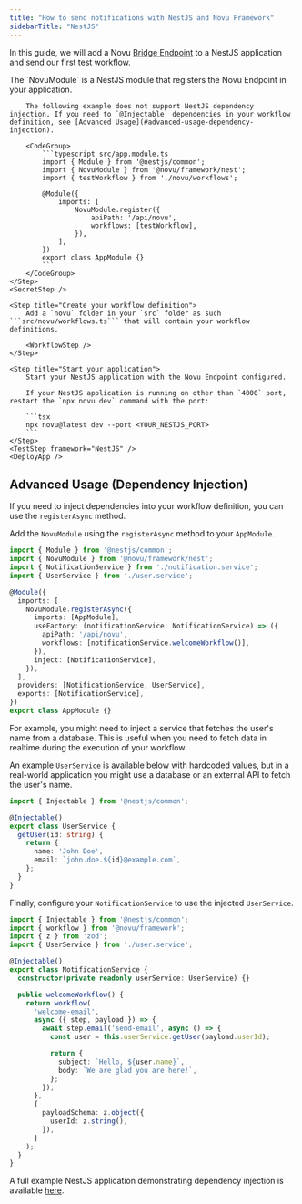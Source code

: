 ```yaml
---
title: "How to send notifications with NestJS and Novu Framework"
sidebarTitle: "NestJS"
---
```



In this guide, we will add a Novu [Bridge Endpoint](/concepts/endpoint) to a NestJS application and send our first test workflow.

<Steps>
    <LocalStudio />
    <PackagesStep />
    <Step title="Add the NovuModule to your application">
        The `NovuModule` is a NestJS module that registers the Novu Endpoint in your application.

        The following example does not support NestJS dependency injection. If you need to `@Injectable` dependencies in your workflow definition, see [Advanced Usage](#advanced-usage-dependency-injection).

        <CodeGroup>
            ```typescript src/app.module.ts
            import { Module } from '@nestjs/common';
            import { NovuModule } from '@novu/framework/nest';
            import { testWorkflow } from './novu/workflows';

            @Module({
                imports: [
                    NovuModule.register({
                        apiPath: '/api/novu',
                        workflows: [testWorkflow],
                    }),
                ],
            })
            export class AppModule {}
            ```
        </CodeGroup>
    </Step>
    <SecretStep />

    <Step title="Create your workflow definition">
        Add a `novu` folder in your `src` folder as such ```src/novu/workflows.ts``` that will contain your workflow definitions.

        <WorkflowStep />
    </Step>

    <Step title="Start your application">
        Start your NestJS application with the Novu Endpoint configured.

        If your NestJS application is running on other than `4000` port, restart the `npx novu dev` command with the port:

        ```tsx
        npx novu@latest dev --port <YOUR_NESTJS_PORT>
        ```
    </Step>
    <TestStep framework="NestJS" />
    <DeployApp />

</Steps>

<NextStepsStep />

## Advanced Usage (Dependency Injection)

If you need to inject dependencies into your workflow definition, you can use the `registerAsync` method.

Add the `NovuModule` using the `registerAsync` method to your `AppModule`.

```typescript src/app.module.ts
import { Module } from '@nestjs/common';
import { NovuModule } from '@novu/framework/nest';
import { NotificationService } from './notification.service';
import { UserService } from './user.service';

@Module({
  imports: [
    NovuModule.registerAsync({
      imports: [AppModule],
      useFactory: (notificationService: NotificationService) => ({
        apiPath: '/api/novu',
        workflows: [notificationService.welcomeWorkflow()],
      }),
      inject: [NotificationService],
    }),
  ],
  providers: [NotificationService, UserService],
  exports: [NotificationService],
})
export class AppModule {}
```

For example, you might need to inject a service that fetches the user's name from a database. This is useful when you need to fetch data in realtime during the execution of your workflow.

An example `UserService` is available below with hardcoded values, but in a real-world application you might use a database or an external API to fetch the user's name.

```typescript src/user.service.ts
import { Injectable } from '@nestjs/common';

@Injectable()
export class UserService {
  getUser(id: string) {
    return {
      name: 'John Doe',
      email: `john.doe.${id}@example.com`,
    };
  }
}
```

Finally, configure your `NotificationService` to use the injected `UserService`.

```typescript src/notification.service.ts
import { Injectable } from '@nestjs/common';
import { workflow } from '@novu/framework';
import { z } from 'zod';
import { UserService } from './user.service';

@Injectable()
export class NotificationService {
  constructor(private readonly userService: UserService) {}

  public welcomeWorkflow() {
    return workflow(
      'welcome-email',
      async ({ step, payload }) => {
        await step.email('send-email', async () => {
          const user = this.userService.getUser(payload.userId);

          return {
            subject: `Hello, ${user.name}`,
            body: `We are glad you are here!`,
          };
        });
      },
      {
        payloadSchema: z.object({
          userId: z.string(),
        }),
      }
    );
  }
}
```

A full example NestJS application demonstrating dependency injection is available [here](https://github.com/novuhq/novu/tree/next/playground/nestjs).
